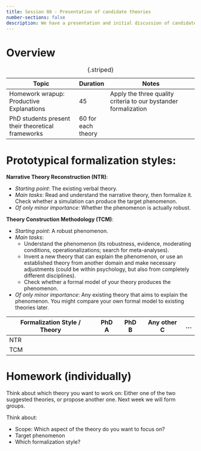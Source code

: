 ---
title: Session 08 - Presentation of candidate theories
number-sections: false
description: We have a presentation and initial discussion of candidate theories for the next formalization exercise.
---

# Overview

| Topic                                              | Duration           | Notes                                                           |
| -------------------------------------------------- | ------------------ | --------------------------------------------------------------- |
| Homework wrapup: Productive Explanations           | 45                 | Apply the three quality criteria to our bystander formalization |
| PhD students present their theoretical frameworks  | 60 for each theory |                                                                 |
: {.striped}


# Prototypical formalization styles:

**Narrative Theory Reconstruction (NTR)**: 

- *Starting point*: The existing verbal theory.
- *Main tasks*: Read and understand the narrative theory, then formalize it. Check whether a simulation can produce the target phenomenon.
- *Of only minor importance*: Whether the phenomenon is actually robust.

**Theory Construction Methodology (TCM)**: 

- *Starting point*: A robust phenomenon.
- *Main tasks*: 
  - Understand the phenomenon (its robustness, evidence, moderating conditions, operationalizations; search for meta-analyses). 
  - Invent a new theory that can explain the phenomenon, or use an established theory from another domain and make necessary adjustments (could be within psychology, but also from completely different disciplines).
  - Check whether a formal model of your theory produces the phenomenon. 
- *Of only minor importance*: Any existing theory that aims to explain the phenomenon. You might compare your own formal model to existing theories later.


<div class="table-grid">
| Formalization Style / Theory | PhD A | PhD B | Any other C | ... |
| ---------------------------- | ----- | ----- | ----------- | --- |
| NTR                          |       |       |             |     |
| TCM                          |       |       |             |     |

</div>

# Homework (individually)

Think about which theory you want to work on: Either one of the two suggested theories, or propose another one. Next week we will form groups.

Think about:

- Scope: Which aspect of the theory do you want to focus on?
- Target phenomenon
- Which formalization style?